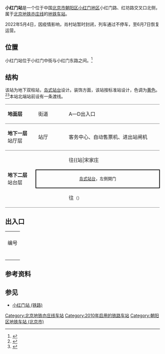 {{NoteTA
|G1=Railway}}
{{Infobox station
|name = 小红门
|eng_name = Xiaohong Men<ref>{{cite web |title=JPG格式线路图下载 |url=https://www.bjsubway.com/jpg.html |website=北京地铁 |accessdate=2020-12-30 |archive-date=2021-01-02 |archive-url=https://web.archive.org/web/20210102164451/https://www.bjsubway.com/jpg.html |dead-url=no }}</ref>
|livery = 
|linecolour = {{北京地铁颜色|亦}}
|image = Platform of Xiaohongmen Station (20180719104008).jpg
|caption = 小红门站站台
|other_name = 
|country = {{PRC}}
|borough = [[北京市|北京市]][[朝阳区_(北京市)|朝阳区]][[小红门地区|小红门地区]]
|address = 小红门路、红坊路交叉口北侧
|coordinates = {{coord|39.826529|N|116.453206|E|type:railwaystation|display=inline,title}}
|elevation = 
|operator = [[北京市地铁运营有限公司|北京市地铁运营有限公司]]
|lines = {{北京地铁线路名|亦|SL}}
|distance = 
|platform = 1座[[岛式站台|岛式站台]]
|tracks = 2条
|connections = 公交站：红坊路西口
|structure = 地下车站
|hall = 整体式站厅
|depth = 
|levels = 
|interchange = 
|exits = 3個
|elevator = 
|escalator = 
|architect = 
|architectural_style = 
|colour = 黄色
|type = 
|status = 运营中
|code = 
|zone = 
|classification = 
|website = 
|built = 
|opened = 2010年12月30日
|passengers = 
|trains = 
|station_hours = 
|hours = 
|first = {{北京地铁线路名|亦|S}}
:往{{北京地铁起讫站|亦庄|R}}：06:05
:往{{北京地铁起讫站|亦庄|L}}：05:49
|last = {{北京地铁线路名|亦|S}}
:往{{北京地铁起讫站|亦庄|R}}：23:25
:往{{北京地铁起讫站|亦庄|L}}：23:09
|adjacent = {{adjacent stations|system=北京地铁|line=亦|left=肖村|right=旧宫|note-left=1.275km|note-mid=距离[[宋家庄站_(北京市)|宋家庄]]3.906km|note-right=2.366km}}
|route_map = {{Routemap|inline=yes|map=
utSTRf\utSTRg~~ ~~{{rmr|Licon=U|{{stl|北京地铁|肖村}}}}
utSTR+tc2\utABZg3
utABZg+1\utSTR+tc4
utSTR+BSl\utSTR+BSr
utSTR+BSl\utSTR+BSr
utSTRe\utSTRe
uSTRf\uSTRg~~ ~~{{rmr|Licon=D|{{stl|北京地铁|旧宫}}}}
}}
}}
'''小红门站'''是一个位于中国[[北京市|北京市]][[朝阳区_(北京市)|朝阳区]][[小红门地区|小红门地区]]小红门路、红坊路交叉口北侧，属于[[北京地铁|北京地铁]][[北京地铁亦庄线|亦庄线]]的[[地铁车站|地铁车站]]。

2022年5月4日，因疫情影响，肖村站暂时封闭，列车通过不停车，至6月7日恢复运营。

== 位置 ==
小红门站位于小红门中街与小红门东路之间。<ref>{{cite web|url=http://www.bjghw.gov.cn/web/static/articles/catalog_14300/article_ff80808123fa497b012452a4a2320019/ff80808123fa497b012452a4a2320019.html|title=轨道交通亦庄线规划方案公告|date=2009-10-14|accessdate=2010-12-11|publisher=[[北京市规划委员会|北京市规划委员会]]|archive-url=https://web.archive.org/web/20101227063631/http://www.bjghw.gov.cn/web/static/articles/catalog_14300/article_ff80808123fa497b012452a4a2320019/ff80808123fa497b012452a4a2320019.html|archive-date=2010-12-27|dead-url=yes}}</ref>

== 结构 ==
该站为地下双柱站，[[岛式站台|岛式站台]]设计。装饰方面，该站按标准站设计，色调为[[黄色|黄色]]。<ref>{{cite web|url=http://news.sina.com.cn/c/2010-07-03/030617747198s.shtml|title=北京地铁亦庄线开始动车调试|date=2010-07-03|publisher=[[北京日报|北京日报]]|accessdate=2010-12-11|archive-date=2010-07-06|archive-url=https://web.archive.org/web/20100706193931/http://news.sina.com.cn/c/2010-07-03/030617747198s.shtml|dead-url=no}}</ref><ref>{{cite web|url=http://zw.bjjtw.gov.cn/jtzw/dtxx/201011/t20101119_39236.htm |title=走近轨道交通亦庄线 |date=2010-11-19 |accessdate=2010-12-11 |publisher=[[北京市交通委员会|北京市交通委员会]] |deadurl=yes |archiveurl=https://web.archive.org/web/20101231035151/http://zw.bjjtw.gov.cn/jtzw/dtxx/201011/t20101119_39236.htm |archivedate=2010-12-31 }}</ref>本站北端站前设有一条渡线。
{|cellspacing=0 cellpadding=3
|style="border-top:solid 1px gray;border-bottom:solid 1px gray;" width=100|'''地面层'''
|style="border-top:solid 1px gray;border-bottom:solid 1px gray;" width=100|街道
|style="border-top:solid 1px gray;border-bottom:solid 1px gray;" width=350|A—D出入口
|-
|style="border-bottom:solid 1px gray;"|'''地下一层'''<br />站厅层
|style="border-bottom:solid 1px gray;"|站厅
|style="border-bottom:solid 1px gray;"|客务中心、自动售票机、进出站闸机
|-
|style="border-bottom:solid 1px gray;" rowspan=3|'''地下二层'''<br />站台层
|{{arrow|L}}
|{{北京地铁线路名|亦|c}}往{{站|宋家庄||北京市}}<small>（{{站|肖村}}）</small>
|-
|style="border-right:solid 2px black;border-left:solid 2px black;border-top:solid 2px black;border-bottom:solid 2px black;" colspan=2|<center><small>[[岛式站台|岛式站台]]，左側開门</small></center>
|-
|style="border-bottom:solid 1px gray;"|{{arrow|R}}
|style="border-bottom:solid 1px gray;"|{{北京地铁线路名|亦|c}}往{{站|亦庄火车站|亦庄火车站|地铁}}<small>（{{站|旧宫}}）</small>
|}

== 出入口 ==
{| class="wikitable"
| colspan="5" align="center" bgcolor="{{北京地铁颜色|亦}}" |
|-
! 编号 
! 指示
! 建议前往的目的地
! 图片
! 无障碍设施
|-
| {{港鐵出口|A|附=升}} 
|
| 春华小学
|[[File:Missing_image_text.svg|210x210像素]]
|[[File:Missing_image_text.svg|210x210像素]]
|-
| {{港鐵出口|B}} 
| 小红门中街（南侧）
|小红门小学、马道村、小红门菜市场、小红门医院
|[[File:Missing_image_text.svg|210x210像素]]
|{{n/a}}
|-
| {{港鐵出口|D}} 
|
| 鸿博家园、小红门社区卫生站
|[[File:Missing_image_text.svg|210x210像素]]
|{{n/a}}
|-
| colspan="5" bgcolor="#EEEEEE" | {{港鐵出口|註=升}}
|}

== 参考资料 ==
{{commonscat|Xiaohongmen Station}}
{{reflist}}

== 参见 ==
*[[小红门站_(铁路)|小红门站 (铁路)]]

{{北京地铁亦庄线}}

[[Category:北京地铁亦庄线车站|Category:北京地铁亦庄线车站]]
[[Category:2010年启用的铁路车站|Category:2010年启用的铁路车站]]
[[Category:朝阳区地铁车站_(北京市)|Category:朝阳区地铁车站 (北京市)]]